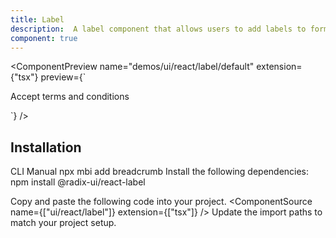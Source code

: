 ```yaml
---
title: Label
description:  A label component that allows users to add labels to form fields.
component: true
---
```


<ComponentPreview
  name="demos/ui/react/label/default"
  extension={"tsx"}
  preview={`<div className="flex items-center space-x-2">
    <Checkbox id="terms" />
    <Label htmlFor="terms">Accept terms and conditions</Label>
</div>`}
/>

## Installation

<Tabs defaultValue="cli">
<TabsList>
<TabsTrigger value="cli">
CLI
</TabsTrigger>
<TabsTrigger value="manual">  
Manual
</TabsTrigger>
</TabsList>

<TabsContent value="cli">
<Bash>
<BashCommand>npx</BashCommand> mbi add breadcrumb
</Bash>
</TabsContent>

<TabsContent value="manual">
<Steps>
<Step>Install the following dependencies:</Step>

<Bash>
<BashCommand>npm </BashCommand>install @radix-ui/react-label
</Bash>

  <Step>Copy and paste the following code into your project.</Step>
  <ComponentSource  name={["ui/react/label"]} extension={["tsx"]} />
  <Step>Update the import paths to match your project setup.</Step>

</Steps>
</TabsContent>
</Tabs>